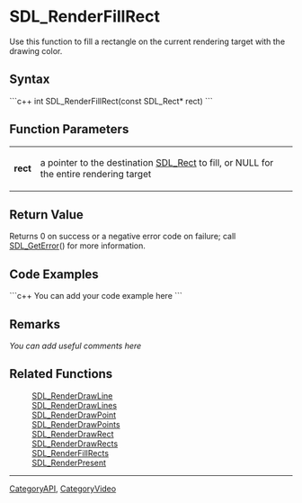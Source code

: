 <!-- pragma section-numbers off -->
<!-- pragma disable-camelcase -->

= SDL_RenderFillRect =
Use this function to fill a rectangle on the current rendering target with the drawing color.


== Syntax ==
```c++
int SDL_RenderFillRect(const SDL_Rect* rect)
```

== Function Parameters ==
{|
|'''rect'''
|a pointer to the destination [[SDL_Rect]] to fill, or NULL for the entire rendering target
|}

== Return Value ==
Returns 0 on success or a negative error code on failure; call [[SDL_GetError]]() for more information.

== Code Examples ==
```c++
You can add your code example here
```

== Remarks ==
''You can add useful comments here''

== Related Functions ==
:[[SDL_RenderDrawLine]]
:[[SDL_RenderDrawLines]]
:[[SDL_RenderDrawPoint]]
:[[SDL_RenderDrawPoints]]
:[[SDL_RenderDrawRect]]
:[[SDL_RenderDrawRects]]
:[[SDL_RenderFillRects]]
:[[SDL_RenderPresent]]

----
[[CategoryAPI]], [[CategoryVideo]]
